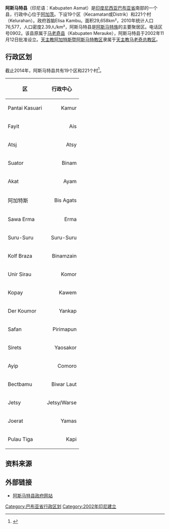 {{Infobox settlement
| name = 阿斯马特<br>Asmat
| settlement_type = 县<br>Kabupaten
| image_skyline =Lambang Kabupaten Asmat.jpeg
| image_caption = 阿斯马特县徽
| pushpin_map = 
| pushpin_label_position = 
| pushpin_map_caption =
| latd = 
| latm = 
| lats = 
| latNS = 
| longd = 
| longm = 
| longs = 
| longEW = 
| subdivision_type = 国家
| subdivision_name = {{flag|Indonesia}}
| subdivision_type1 = 省
| subdivision_type2 = 行政中心
| subdivision_name1 = [[巴布亚省|巴布亚省]]
| subdivision_name2 = [[阿加茨|阿加茨]]
| blank_name        = [[柯本气候分类法|气候]]
| blank_info        = [[熱帶雨林氣候|熱帶雨林氣候]]
}}

'''阿斯马特县'''（印尼语：Kabupaten Asmat）是[[印度尼西亚|印度尼西亚]][[巴布亚省|巴布亚省]]南部的一个县，行政中心位于[[阿加茨|阿加茨]]。下设19个区（Kecamatan或Distrik）和221个村（Kelurahan）。政府首脑Elisa Kambu。面积29,658km²，2010年统计人口76,577，人口密度2.39人/km²，阿斯马特县是[[阿斯马特族|阿斯马特族]]的主要聚居区。电话区号0902。该县原属于[[马老奇县|马老奇县]]（Kabupaten Merauke），阿斯马特县于2002年11月12日批准设立。[[天主教阿加茨暨阿斯马特教区|天主教阿加特斯暨阿斯马特教区]]隶属于[[天主教马老奇总教区|天主教马老奇总教区]]。

==行政区划==

截止2014年，阿斯马特县共有19个区和221个村<ref>{{Cite web |url=http://www.asmatkab.go.id/page/distrik |title=存档副本 |accessdate=2017-02-01 |archive-date=2016-11-26 |archive-url=https://web.archive.org/web/20161126115222/http://www.asmatkab.go.id/page/distrik |dead-url=no }}</ref>。

{| class="wikitable"
|-
! 区 !! 行政中心 
|-
| Pantai Kasuari ||align="right"| Kamur
|-
| Fayit || align="right"| Ais
|-
| Atsj || align="right"| Atsy
|-
| Suator ||align="right"| Binam
|-
| Akat ||align="right"| Ayam
|-
| 阿加特斯 ||align="right"| Bis Agats
|-
| Sawa Erma || align="right"| Erma
|-
| Suru-Suru || align="right"| Suru-Suru
|-
| Kolf Braza || align="right"| Binamzain
|-
| Unir Sirau || align="right"| Komor
|-
| Kopay || align="right"| Kawem
|-
| Der Koumor || align="right"| Yankap
|-
| Safan || align="right"| Pirimapun
|-
| Sirets || align="right"| Yaosakor
|-
| Ayip || align="right"| Comoro
|-
| Bectbamu || align="right"| Biwar Laut
|-
| Jetsy || align="right"| Jetsy/Warse
|-
| Joerat || align="right"| Yamas
|-
| Pulau Tiga || align="right"| Kapi
|}

==资料来源==

<references />

== 外部链接 ==

* [http://www.asmatkab.go.id/ 阿斯马特县政府网站] {{Wayback|url=http://www.asmatkab.go.id/ |date=20161119042608 }}

{{巴布亚省行政区划}}

[[Category:巴布亚省行政区划|Category:巴布亚省行政区划]]
[[Category:2002年印尼建立|Category:2002年印尼建立]]